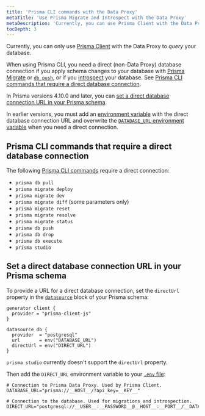 ```yaml
---
title: 'Prisma CLI commands with the Data Proxy'
metaTitle: 'Use Prisma Migrate and Introspect with the Data Proxy'
metaDescription: 'Currently, you can use Prisma Client with the Data Proxy only to query your database. If you want to run Prisma Migrate or Introspect, or any of the Prisma CLI commands listed below, you can only do so on a direct (non-Data Proxy) database connections.'
tocDepth: 3
---
```


<TopBlock>

Currently, you can only use [Prisma Client](/concepts/components/prisma-client) with the Data Proxy to _query_ your database.

When using Prisma CLI, you need a direct (non-Data Proxy) database connection if you apply schema changes to your database with [Prisma Migrate](/concepts/components/prisma-migrate/get-started) or [`db push`](/concepts/components/prisma-migrate/db-push), or if you [introspect](/concepts/components/introspection) your database. See [Prisma CLI commands that require a direct database connection](#prisma-cli-commands-that-require-a-direct-database-connection).

In Prisma versions 4.10.0 and later, you can [set a direct database connection URL in your Prisma schema](#set-a-direct-database-connection-url-in-your-prisma-schema).

In earlier versions, you must add an [environment variable](/guides/development-environment/environment-variables) with the direct database connection URL and overwrite the [`DATABASE_URL` environment variable](/guides/development-environment/environment-variables#example-set-the-database_url-environment-variable-in-an-env-file) when you need a direct connection.

</TopBlock>

## Prisma CLI commands that require a direct database connection

The following [Prisma CLI commands](/reference/api-reference/command-reference) require a direct connection:

- `prisma db pull`
- `prisma migrate deploy`
- `prisma migrate dev`
- `prisma migrate diff` (some parameters only)
- `prisma migrate reset`
- `prisma migrate resolve`
- `prisma migrate status`
- `prisma db push`
- `prisma db drop`
- `prisma db execute`
- `prisma studio`

## Set a direct database connection URL in your Prisma schema

To provide a URL for a direct database connection, set the `directUrl` property in the [`datasource`](/reference/api-reference/prisma-schema-reference#datasource) block of your Prisma schema:

```prisma file=schema.prisma highlight=8;add
generator client {
  provider = "prisma-client-js"
}

datasource db {
  provider  = "postgresql"
  url       = env("DATABASE_URL")
  directUrl = env("DIRECT_URL")
}
```

<Admonition type="warn">

`prisma studio` currently doesn't support the `directUrl` property.
 
</Admonition>

Then add the `DIRECT_URL` environment variable to your [`.env` file](/guides/development-environment/environment-variables#using-env-files):

```env file=.env highlight=4-5;add
# Connection to Prisma Data Proxy. Used by Prisma Client.
DATABASE_URL="prisma://__HOST__/?api_key=__KEY__"

# Connection to the database. Used for migrations and introspection.
DIRECT_URL="postgresql://__USER__:__PASSWORD__@__HOST__:__PORT__/__DATABASE__"
```
